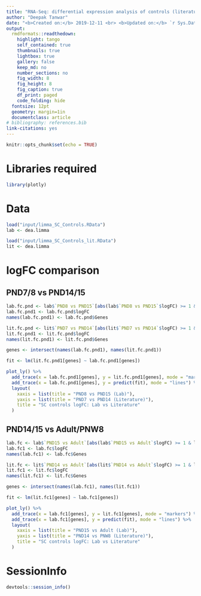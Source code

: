 ```yaml
---
title: "RNA-Seq: differential expression analysis of controls (literature)"
author: "Deepak Tanwar"
date: "<b>Created on:</b> 2019-12-11 <br> <b>Updated on:</b> `r Sys.Date()`"
output:
  rmdformats::readthedown:
    highlight: tango
    self_contained: true
    thumbnails: true
    lightbox: true
    gallery: false
    keep_md: no
    number_sections: no
    fig_width: 8
    fig_height: 8
    fig_caption: true
    df_print: paged
    code_folding: hide
  fontsize: 12pt
  geometry: margin=1in
  documentclass: article
# bibliography: references.bib
link-citations: yes
---
```


```r
knitr::opts_chunk$set(echo = TRUE)
```

# Libraries required
```r
library(plotly)
```


# Data
```r
load("input/limma_SC_Controls.RData")
lab <- dea.limma

load("input/limma_SC_Controls_lit.RData")
lit <- dea.limma
```

# logFC comparison

## PND7/8 vs PND14/15
```r
lab.fc.pnd <- lab$`PND8 vs PND15`[abs(lab$`PND8 vs PND15`$logFC) >= 1 & lab$`PND8 vs PND15`$adj.P.Val <= 0.05, ]
lab.fc.pnd1 <- lab.fc.pnd$logFC
names(lab.fc.pnd1) <- lab.fc.pnd$Genes

lit.fc.pnd <- lit$`PND7 vs PND14`[abs(lit$`PND7 vs PND14`$logFC) >= 1 & lit$`PND7 vs PND14`$adj.P.Val <= 0.05, ]
lit.fc.pnd1 <- lit.fc.pnd$logFC
names(lit.fc.pnd1) <- lit.fc.pnd$Genes

genes <- intersect(names(lab.fc.pnd1), names(lit.fc.pnd1))

fit <- lm(lit.fc.pnd1[genes] ~ lab.fc.pnd1[genes])

plot_ly() %>%
  add_trace(x = lab.fc.pnd1[genes], y = lit.fc.pnd1[genes], mode = "markers") %>%
  add_trace(x = lab.fc.pnd1[genes], y = predict(fit), mode = "lines") %>%
  layout(
    xaxis = list(title = "PND8 vs PND15 (Lab)"),
    yaxis = list(title = "PND7 vs PND14 (Literature)"),
    title = "SC controls logFC: Lab vs Literature"
  )
```


## PND14/15 vs Adult/PNW8
```r
lab.fc <- lab$`PND15 vs Adult`[abs(lab$`PND15 vs Adult`$logFC) >= 1 & lab$`PND15 vs Adult`$adj.P.Val <= 0.05, ]
lab.fc1 <- lab.fc$logFC
names(lab.fc1) <- lab.fc$Genes

lit.fc <- lit$`PND14 vs Adult`[abs(lit$`PND14 vs Adult`$logFC) >= 1 & lit$`PND14 vs Adult`$adj.P.Val <= 0.05, ]
lit.fc1 <- lit.fc$logFC
names(lit.fc1) <- lit.fc$Genes

genes <- intersect(names(lab.fc1), names(lit.fc1))

fit <- lm(lit.fc1[genes] ~ lab.fc1[genes])

plot_ly() %>%
  add_trace(x = lab.fc1[genes], y = lit.fc1[genes], mode = "markers") %>%
  add_trace(x = lab.fc1[genes], y = predict(fit), mode = "lines") %>%
  layout(
    xaxis = list(title = "PND15 vs Adult (Lab)"),
    yaxis = list(title = "PND14 vs PNW8 (Literature)"),
    title = "SC controls logFC: Lab vs Literature"
  )
```


# SessionInfo
```r
devtools::session_info()
```